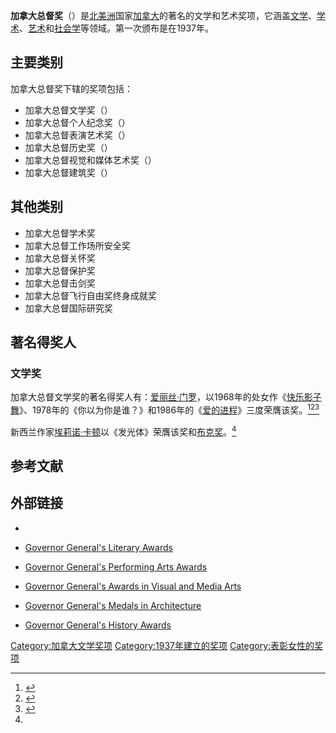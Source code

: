 '''加拿大总督奖'''（{{lang-en|'''Governor General's Awards'''}}）是[[北美洲|北美洲]]国家[[加拿大|加拿大]]的著名的文学和艺术奖项，它涵盖[[文学|文学]]、[[学术|学术]]、[[艺术|艺术]]和[[社会学|社会学]]等领域。第一次颁布是在1937年。

== 主要类别 ==
加拿大总督奖下辖的奖项包括：
*加拿大总督文学奖（{{lang-en|Governor General's Literary Awards}}）
*加拿大总督个人纪念奖（{{lang-en|Governor General's Awards in Commemoration of the Persons Case}}）
*加拿大总督表演艺术奖（{{lang-en|Governor General's Performing Arts Awards}}）
*加拿大总督历史奖（{{lang-en|Governor General's History Awards}}）
*加拿大总督视觉和媒体艺术奖（{{lang-en|Governor General's Awards in Visual and Media Arts}}）
*加拿大总督建筑奖（{{lang-en|Governor General's Medals in Architecture}}）

==其他类别==
*加拿大总督学术奖
*加拿大总督工作场所安全奖
*加拿大总督关怀奖
*加拿大总督保护奖
*加拿大总督击剑奖
*加拿大总督飞行自由奖终身成就奖
*加拿大总督国际研究奖

== 著名得奖人 ==
=== 文学奖 ===
加拿大总督文学奖的著名得奖人有：[[爱丽丝·门罗|爱丽丝·门罗]]，以1968年的处女作《[[快乐影子舞|快乐影子舞]]》、1978年的《你以为你是谁？》和1986年的《[[爱的进程|爱的进程]]》三度荣膺该奖。<ref name="tiger" >{{cite web |url=http://news.163.com/13/1128/00/9ENPIP9N00014AED.html |title=新科布克奖得主再获加拿大总督奖 |accessdate=2013 |publisher=网易 |work= |language=zh-hans |archive-url=https://web.archive.org/web/20140322151652/http://news.163.com/13/1128/00/9ENPIP9N00014AED.html |archive-date=2014-03-22 |dead-url=yes }}</ref><ref>{{cite web |url=http://www.chinanews.com/cul/2013/10-10/5362147.shtml |title=门罗曾三获加拿大总督文学奖 主要作品一览 |accessdate=2013 |publisher=中新网 |work= |language=zh-hans |archive-date=2014-03-22 |archive-url=https://web.archive.org/web/20140322153008/http://www.chinanews.com/cul/2013/10-10/5362147.shtml |dead-url=no }}</ref><ref>{{cite web |url=http://roll.sohu.com/20131010/n387912382.shtml |title=艾丽斯·芒罗三获加拿大总督文学奖 主要作品介绍 |accessdate=2013 |publisher=搜狐网 |work= |language=zh-hans |archive-date=2014-03-22 |archive-url=https://web.archive.org/web/20140322152051/http://roll.sohu.com/20131010/n387912382.shtml |dead-url=no }}</ref>

新西兰作家[[埃莉诺·卡顿|埃莉诺·卡顿]]以《发光体》荣膺该奖和[[布克奖|布克奖]]。<ref name="tiger" />

==参考文献==
{{reflist}}

==外部链接==
* {{en icon}}{{Official website|1=http://www.gg.ca/document.aspx?id=187 }}
* {{en icon}}[https://web.archive.org/web/20140319073346/http://ggbooks.canadacouncil.ca/en/about-apropos/history-histoire Governor General's Literary Awards] {{lang|en|at the Canada Council for the Arts}}
* {{en icon}}[http://ggpaa.ca/home.aspx/ Governor General's Performing Arts Awards]{{Wayback|url=http://ggpaa.ca/home.aspx/ |date=20140322164557 }}
* {{en icon}}[https://web.archive.org/web/20130603164817/http://www.canadacouncil.ca/prizes/ggavma/ Governor General's Awards in Visual and Media Arts] {{lang|en|at the Canada Council for the Arts}}
* {{en icon}}[https://web.archive.org/web/20130603164736/http://www.canadacouncil.ca/prizes/ggma/ Governor General's Medals in Architecture] {{lang|en|at the Canada Council for the Arts}}
* {{en icon}}[http://www.canadashistory.ca/Awards Governor General's History Awards]{{Wayback|url=http://www.canadashistory.ca/Awards |date=20140325131735 }} {{lang|en|at Canada's History}}

{{DEFAULTSORT:J加}}
[[Category:加拿大文学奖项|Category:加拿大文学奖项]]
[[Category:1937年建立的奖项|Category:1937年建立的奖项]]
[[Category:表彰女性的奖项|Category:表彰女性的奖项]]